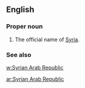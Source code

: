==English==

===Proper noun===
{{en-proper noun}}

# The official name of [[Syria]].

===See also===
[[w:Syrian Arab Republic]]

[[ar:Syrian Arab Republic]]